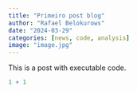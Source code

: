 ---
title: "Primeiro post blog"
author: "Rafael Belokurows"
date: "2024-03-29"
categories: [news, code, analysis]
image: "image.jpg"
---

This is a post with executable code.

```{r}
1 + 1
```
